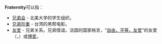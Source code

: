 {{Wiktionary|fraternity}}
'''Fraternity'''可以指：
*[[兄弟会|兄弟会]] - 北美大学的学生组织。
*[[兄弟珍重|兄弟珍重]] - 台湾的黑帮电影。
*[[友爱|友爱]] - 兄弟关系。兄弟情谊。法国的国家格言，“[[自由、平等、博爱|自由，平等，友爱]]”的友爱（{{Lang-en|fraternity}}，{{Lang-fr|fraternité}}）或[[博爱|博爱]]。
{{disambig}}